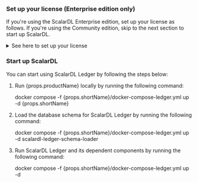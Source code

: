 
<h3>Set up your license (Enterprise edition only)</h3>

If you're using the ScalarDL Enterprise edition, set up your license as follows. If you're using the Community edition, skip to the next section to start up ScalarDL.

<details>
<summary>See here to set up your license</summary>

1. Enable the Docker image for the Enterprise edition in the <code>{props.shortName}/docker-compose-ledger.yml</code> file as follows:

    - Before changing the image (default configuration):

      ```yaml
      services:
        scalardl-ledger:
          image: ghcr.io/scalar-labs/scalardl-ledger:${SCALARDL_VERSION}
          # image: ghcr.io/scalar-labs/scalardl-ledger-byol:${SCALARDL_VERSION}
      ```

    - After changing the image:

      ```yaml
      services:
        scalardl-ledger:
          # image: ghcr.io/scalar-labs/scalardl-ledger:${SCALARDL_VERSION}
          image: ghcr.io/scalar-labs/scalardl-ledger-byol:${SCALARDL_VERSION}
      ```

2. Set your license key for ScalarDL Ledger. In the <code>{props.shortName}/ledger.properties</code> file, replace `<SET_YOUR_LICENSE_KEY>` with your license key. For example:

   ```properties
   ##### PLEASE REPLACE THIS VALUE WITH YOUR LICENSE KEY (ENTERPRISE EDITION ONLY) #####
   scalar.dl.licensing.license_key={"organization_name":"XXXXXXXX","expiration_date_time":"YYYY-MM-DDTHH:mm:SS+TIMEZONE","product_name":"ScalarDL Ledger","product_version":N,"license_type":"trial","signature":"XXXXXXXX"}
   ##### PLEASE REPLACE THIS VALUE WITH YOUR LICENSE KEY (ENTERPRISE EDITION ONLY) #####
   ```

3. To check the license, update the <code>{props.shortName}/docker-compose-ledger.yml</code> file as follows. If you're using a trial license, skip this step.

    - Before changing the certificate file path (default configuration):

      ```yaml
      services:
        scalardl-ledger:
          volumes:
            - ./ledger.properties:/scalar/ledger/ledger.properties.tmpl
            - ../fixture/ledger-key.pem:/scalar/ledger-key.pem
            - ../fixture/trial-license-cert.pem:/scalar/license-cert.pem
            # If you have a commercial license key, you must use `commercial-license-cert.pem` instead of `trial-license-cert.pem`.
            # - ../fixture/commercial-license-cert.pem:/scalar/license-cert.pem
      ```

    - After changing the certificate file path:

      ```yaml
      services:
        scalardl-ledger:
          volumes:
            - ./ledger.properties:/scalar/ledger/ledger.properties.tmpl
            - ../fixture/ledger-key.pem:/scalar/ledger-key.pem
            # - ../fixture/trial-license-cert.pem:/scalar/license-cert.pem
            # If you have a commercial license key, you must use `commercial-license-cert.pem` instead of `trial-license-cert.pem`.
            - ../fixture/commercial-license-cert.pem:/scalar/license-cert.pem
      ```

</details>

<h3>Start up ScalarDL</h3>

You can start using ScalarDL Ledger by following the steps below:

1. Run {props.productName} locally by running the following command:

   <CodeBlock language="console">docker compose -f {props.shortName}/docker-compose-ledger.yml up -d {props.shortName}</CodeBlock>

2. Load the database schema for ScalarDL Ledger by running the following command:

   <CodeBlock language="console">docker compose -f {props.shortName}/docker-compose-ledger.yml up -d scalardl-ledger-schema-loader</CodeBlock>

3. Run ScalarDL Ledger and its dependent components by running the following command:

   <CodeBlock language="console">docker compose -f {props.shortName}/docker-compose-ledger.yml up -d</CodeBlock>
